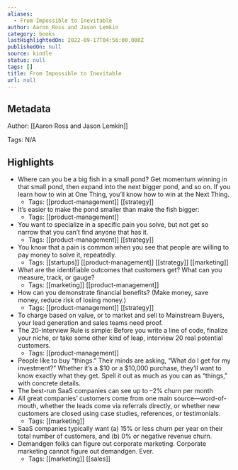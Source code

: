 ```yaml
---
aliases:
  - From Impossible to Inevitable
author: Aaron Ross and Jason Lemkin
category: books
lastHighlightedOn: 2022-09-17T04:56:00.000Z
publishedOn: null
source: kindle
status: null
tags: []
title: From Impossible to Inevitable
url: null
---
```

## Metadata

Author: [[Aaron Ross and Jason Lemkin]]

Tags: N/A

## Highlights

- Where can you be a big fish in a small pond? Get momentum winning in that small pond, then expand into the next bigger pond, and so on. If you learn how to win at One Thing, you’ll know how to win at the Next Thing.
    - Tags: [[product-management]] [[strategy]]
- It’s easier to make the pond smaller than make the fish bigger:
    - Tags: [[product-management]]
- You want to specialize in a specific pain you solve, but not get so narrow that you can’t find anyone that has it.
    - Tags: [[product-management]] [[strategy]]
- You know that a pain is common when you see that people are willing to pay money to solve it, repeatedly.
    - Tags: [[startups]] [[product-management]] [[strategy]] [[marketing]]
- What are the identifiable outcomes that customers get? What can you measure, track, or gauge?
    - Tags: [[marketing]] [[product-management]]
- How can you demonstrate financial benefits? (Make money, save money, reduce risk of losing money.)
    - Tags: [[product-management]] [[strategy]]
- To charge based on value, or to market and sell to Mainstream Buyers, your lead generation and sales teams need proof.
- The 20-Interview Rule is simple: Before you write a line of code, finalize your niche, or take some other kind of leap, interview 20 real potential customers.
    - Tags: [[product-management]]
- People like to buy “things.” Their minds are asking, “What do I get for my investment?” Whether it’s a $10 or a $10,000 purchase, they’ll want to know exactly what they get. Spell it out as much as you can as “things,” with concrete details.
- The best-run SaaS companies can see up to –2% churn per month
- All great companies’ customers come from one main source—word-of-mouth, whether the leads come via referrals directly, or whether new customers are closed using case studies, references, or testimonials.
    - Tags: [[marketing]]
- SaaS companies typically want (a) 15% or less churn per year on their total number of customers, and (b) 0% or negative revenue churn.
- Demandgen folks can figure out corporate marketing. Corporate marketing cannot figure out demandgen. Ever.
    - Tags: [[marketing]] [[sales]]
